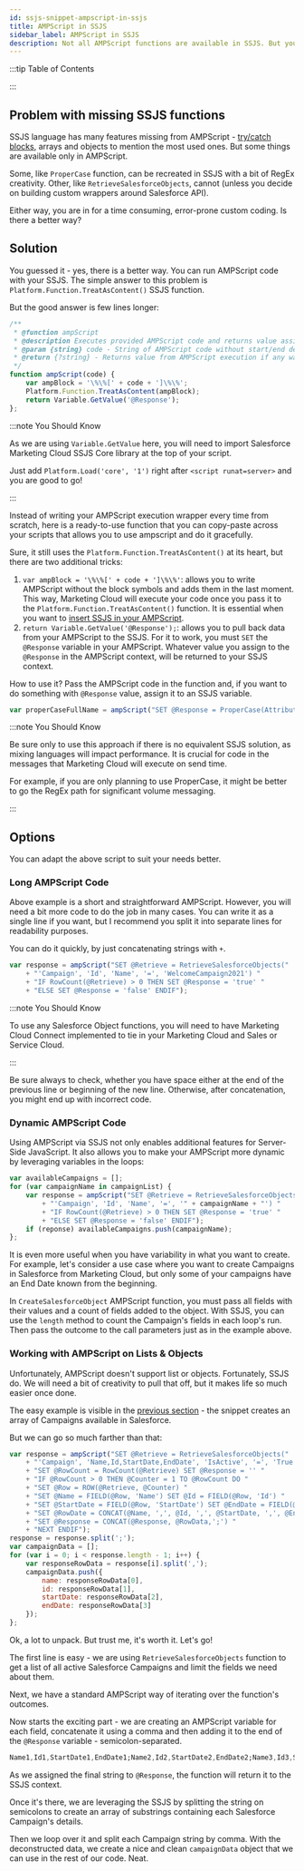 ```yaml
---
id: ssjs-snippet-ampscript-in-ssjs
title: AMPScript in SSJS
sidebar_label: AMPScript in SSJS
description: Not all AMPScript functions are available in SSJS. But you still can use them.
---
```



<LeadText content="Not all AMPScript functions are available in SSJS. But you still can use them." />

:::tip Table of Contents

<TOCInline toc={toc} />

:::

## Problem with missing SSJS functions

SSJS language has many features missing from AMPScript - [try/catch blocks](../ssjs/debugging-ssjs#try-to-catch-the-error), arrays and objects to mention the most used ones. But some things are available only in AMPScript.

Some, like `ProperCase` function, can be recreated in SSJS with a bit of RegEx creativity. Other, like `RetrieveSalesforceObjects`, cannot (unless you decide on building custom wrappers around Salesforce API).

Either way, you are in for a time consuming, error-prone custom coding. Is there a better way?

## Solution

You guessed it - yes, there is a better way. You can run AMPScript code with your SSJS. The simple answer to this problem is `Platform.Function.TreatAsContent()` SSJS function.

But the good answer is few lines longer:

```js
/**
 * @function ampScript
 * @description Executes provided AMPScript code and returns value assigned to @Response variable
 * @param {string} code - String of AMPScript code without start/end delimiters. Final outcome should be assigned to @Response to enable passing back to SSJS
 * @return {?string} - Returns value from AMPScript execution if any was assigned to @Response variable
 */
function ampScript(code) {
    var ampBlock = '\%\%[' + code + ']\%\%';
    Platform.Function.TreatAsContent(ampBlock);
    return Variable.GetValue('@Response');
};
```

:::note You Should Know

As we are using `Variable.GetValue` here, you will need to import Salesforce Marketing Cloud SSJS Core library at the top of your script.

Just add `Platform.Load('core', '1')` right after `<script runat=server>` and you are good to go!

:::

Instead of writing your AMPScript execution wrapper every time from scratch, here is a ready-to-use function that you can copy-paste across your scripts that allows you to use ampscript and do it gracefully.

Sure, it still uses the `Platform.Function.TreatAsContent()` at its heart, but there are two additional tricks:

1. `var ampBlock = '\%\%[' + code + ']\%\%'`: allows you to write AMPScript without the block symbols and adds them in the last moment. This way, Marketing Cloud will execute your code once you pass it to the `Platform.Function.TreatAsContent()` function. It is essential when you want to [insert SSJS in your AMPScript](#dynamic-ampscript-code).
2. `return Variable.GetValue('@Response');`: allows you to pull back data from your AMPScript to the SSJS. For it to work, you must `SET` the `@Response` variable in your AMPScript. Whatever value you assign to the `@Response` in the AMPScript context, will be returned to your SSJS context.

How to use it? Pass the AMPScript code in the function and, if you want to do something with `@Response` value, assign it to an SSJS variable.

```js title="As JavaScript lacks native ProperCase, we can use AMPScript for that"
var properCaseFullName = ampScript("SET @Response = ProperCase(AttributeValue('fullName'))");
```

:::note You Should Know

Be sure only to use this approach if there is no equivalent SSJS solution, as mixing languages will impact performance. It is crucial for code in the messages that Marketing Cloud will execute on send time.

For example, if you are only planning to use ProperCase, it might be better to go the RegEx path for significant volume messaging.

:::

## Options

You can adapt the above script to suit your needs better.

### Long AMPScript Code

Above example is a short and straightforward AMPScript. However, you will need a bit more code to do the job in many cases. You can write it as a single line if you want, but I recommend you split it into separate lines for readability purposes.

You can do it quickly, by just concatenating strings with `+`.

```js title="Check whether there is a Campaign in Salesforce called 'WelcomeCampaign2021'"
var response = ampScript("SET @Retrieve = RetrieveSalesforceObjects("
    + "'Campaign', 'Id', 'Name', '=', 'WelcomeCampaign2021') "
    + "IF RowCount(@Retrieve) > 0 THEN SET @Response = 'true' "
    + "ELSE SET @Response = 'false' ENDIF");
```

:::note You Should Know

To use any Salesforce Object functions, you will need to have Marketing Cloud Connect implemented to tie in your Marketing Cloud and Sales or Service Cloud.

:::

Be sure always to check, whether you have space either at the end of the previous line or beginning of the new line. Otherwise, after concatenation, you might end up with incorrect code.

### Dynamic AMPScript Code

Using AMPScript via SSJS not only enables additional features for Server-Side JavaScript. It also allows you to make your AMPScript more dynamic by leveraging variables in the loops:

```js {4} title="Same check as above, but for multiple campaigns and output to an array"
var availableCampaigns = [];
for (var campaignName in campaignList) {
    var response = ampScript("SET @Retrieve = RetrieveSalesforceObjects("
        + "'Campaign', 'Id', 'Name', '=', '" + campaignName + "') "
        + "IF RowCount(@Retrieve) > 0 THEN SET @Response = 'true' "
        + "ELSE SET @Response = 'false' ENDIF");
    if (reponse) availableCampaigns.push(campaignName);
};
```

It is even more useful when you have variability in what you want to create. For example, let's consider a use case where you want to create Campaigns in Salesforce from Marketing Cloud, but only some of your campaigns have an End Date known from the beginning.

In `CreateSalesforceObject` AMPScript function, you must pass all fields with their values and a count of fields added to the object. With SSJS, you can use the `length` method to count the Campaign's fields in each loop's run. Then pass the outcome to the call parameters just as in the example above.

### Working with AMPScript on Lists & Objects

Unfortunately, AMPScript doesn't support list or objects. Fortunately, SSJS do. We will need a bit of creativity to pull that off, but it makes life so much easier once done.

The easy example is visible in the [previous section](#dynamic-ampscript-code) - the snippet creates an array of Campaigns available in Salesforce.

But we can go so much farther than that:

```js {8-9,11,14}
var response = ampScript("SET @Retrieve = RetrieveSalesforceObjects("
    + "'Campaign', 'Name,Id,StartDate,EndDate', 'IsActive', '=', 'True') "
    + "SET @RowCount = RowCount(@Retrieve) SET @Response = '' "
    + "IF @RowCount > 0 THEN @Counter = 1 TO @RowCount DO "
    + "SET @Row = ROW(@Retrieve, @Counter) "
    + "SET @Name = FIELD(@Row, 'Name') SET @Id = FIELD(@Row, 'Id') "
    + "SET @StartDate = FIELD(@Row, 'StartDate') SET @EndDate = FIELD(@Row, 'EndDate') "
    + "SET @RowDate = CONCAT(@Name, ',', @Id, ',', @StartDate, ',', @EndDate) "
    + "SET @Response = CONCAT(@Response, @RowData,';') "
    + "NEXT ENDIF");
response = response.split(';');
var campaignData = [];
for (var i = 0; i < response.length - 1; i++) {
    var responseRowData = response[i].split(',');
    campaignData.push({
        name: responseRowData[0],
        id: responseRowData[1],
        startDate: responseRowData[2],
        endDate: responseRowData[3]
    });
};
```

Ok, a lot to unpack. But trust me, it's worth it. Let's go!

The first line is easy - we are using `RetrieveSalesforceObjects` function to get a list of all active Salesforce Campaigns and limit the fields we need about them.

Next, we have a standard AMPScript way of iterating over the function's outcomes.

Now starts the exciting part - we are creating an AMPScript variable for each field, concatenate it using a comma and then adding it to the end of the `@Response` variable - semicolon-separated.

```css title="Structure of the AMPScript output"
Name1,Id1,StartDate1,EndDate1;Name2,Id2,StartDate2,EndDate2;Name3,Id3,StartDate3,EndDate3
```

As we assigned the final string to `@Response`, the function will return it to the SSJS context.

Once it's there, we are leveraging the SSJS by splitting the string on semicolons to create an array of substrings containing each Salesforce Campaign's details.

Then we loop over it and split each Campaign string by comma. With the deconstructed data, we create a nice and clean `campaignData` object that we can use in the rest of our code. Neat.

